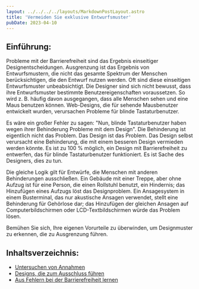```yaml
---
layout: ../../../../layouts/MarkdownPostLayout.astro
title: 'Vermeiden Sie exklusive Entwurfsmuster'
pubDate: 2023-04-10
---
```


## Einführung:

Probleme mit der Barrierefreiheit sind das Ergebnis einseitiger Designentscheidungen. Ausgrenzung ist das Ergebnis von
Entwurfsmustern, die nicht das gesamte Spektrum der Menschen berücksichtigen, die den Entwurf nutzen werden. Oft sind diese
einseitigen Entwurfsmuster unbeabsichtigt. Die Designer sind sich nicht bewusst, dass ihre Entwurfsmuster bestimmte
Benutzereigenschaften voraussetzen. So wird z. B. häufig davon ausgegangen, dass alle Menschen sehen und eine Maus benutzen
können. Web-Designs, die für sehende Mausbenutzer entwickelt wurden, verursachen Probleme für blinde Tastaturbenutzer.

Es wäre ein großer Fehler zu sagen: "Nun, blinde Tastaturbenutzer haben wegen ihrer Behinderung Probleme mit dem Design". Die
Behinderung ist eigentlich nicht das Problem. Das Design ist das Problem. Das Design selbst verursacht eine Behinderung, die mit
einem besseren Design vermieden werden könnte. Es ist zu 100 % möglich, ein Design mit Barrierefreiheit zu entwerfen, das für
blinde Tastaturbenutzer funktioniert. Es ist Sache des Designers, dies zu tun.

Die gleiche Logik gilt für Entwürfe, die Menschen mit anderen Behinderungen ausschließen. Ein Gebäude mit einer Treppe, aber
ohne Aufzug ist für eine Person, die einen Rollstuhl benutzt, ein Hindernis; das Hinzufügen eines Aufzugs löst das Designproblem.
Ein Ansagesystem in einem Busterminal, das nur akustische Ansagen verwendet, stellt eine Behinderung für Gehörlose dar; das
Hinzufügen der gleichen Ansagen auf Computerbildschirmen oder LCD-Textbildschirmen würde das Problem lösen.

Bemühen Sie sich, Ihre eigenen Vorurteile zu überwinden, um Designmuster zu erkennen, die zu Ausgrenzung führen.

## Inhaltsverzeichnis:

- [Untersuchen von Annahmen](/tutorials/ux-design/vermeiden-exklusives-design/2-annahmen-pruefen)
- [Designs, die zum Ausschluss führen](/tutorials/ux-design/vermeiden-exklusives-design/3-entwurf-ursache-ausschluss)
- [Aus Fehlern bei der Barrierefreiheit lernen](/tutorials/ux-design/vermeiden-exklusives-design/4-fehler-barrierefreiheit)
